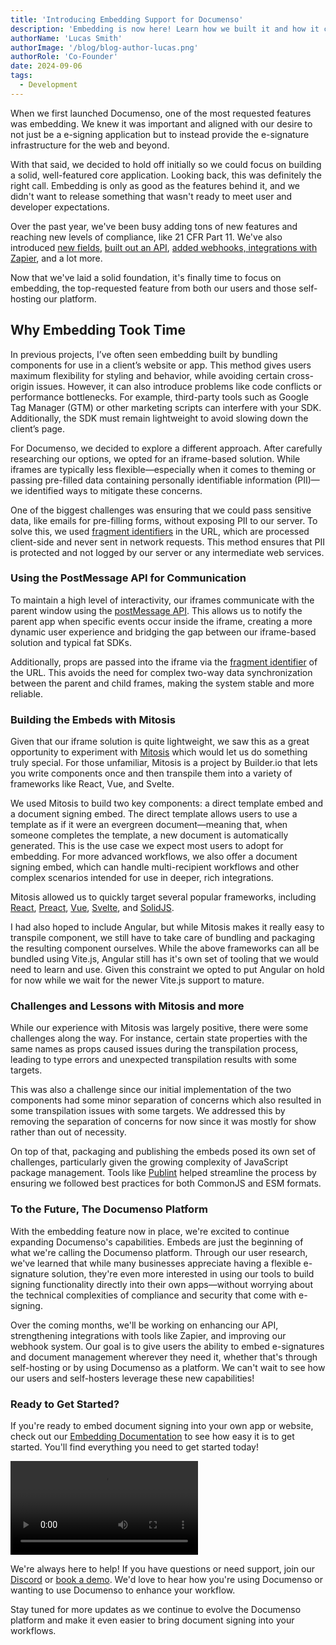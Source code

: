 ```yaml
---
title: 'Introducing Embedding Support for Documenso'
description: 'Embedding is now here! Learn how we built it and how it can be used to bring e-signing to your own applications.'
authorName: 'Lucas Smith'
authorImage: '/blog/blog-author-lucas.png'
authorRole: 'Co-Founder'
date: 2024-09-06
tags:
  - Development
---
```


When we first launched Documenso, one of the most requested features was embedding. We knew it was important and aligned with our desire to not just be a e-signing application but to instead provide the e-signature infrastructure for the web and beyond.

With that said, we decided to hold off initially so we could focus on building a solid, well-featured core application. Looking back, this was definitely the right call. Embedding is only as good as the features behind it, and we didn't want to release something that wasn't ready to meet user and developer expectations.

Over the past year, we've been busy adding tons of new features and reaching new levels of compliance, like 21 CFR Part 11. We've also introduced [new fields](/blog/introducing-advanced-signing-fields), [built out an API](/blog/public-api), [added webhooks, integrations with Zapier](/blog/launch-week-2-day-4), and a lot more.

Now that we've laid a solid foundation, it's finally time to focus on embedding, the top-requested feature from both our users and those self-hosting our platform.

## Why Embedding Took Time

In previous projects, I’ve often seen embedding built by bundling components for use in a client’s website or app. This method gives users maximum flexibility for styling and behavior, while avoiding certain cross-origin issues. However, it can also introduce problems like code conflicts or performance bottlenecks. For example, third-party tools such as Google Tag Manager (GTM) or other marketing scripts can interfere with your SDK. Additionally, the SDK must remain lightweight to avoid slowing down the client’s page.

For Documenso, we decided to explore a different approach. After carefully researching our options, we opted for an iframe-based solution. While iframes are typically less flexible—especially when it comes to theming or passing pre-filled data containing personally identifiable information (PII)—we identified ways to mitigate these concerns.

One of the biggest challenges was ensuring that we could pass sensitive data, like emails for pre-filling forms, without exposing PII to our server. To solve this, we used [fragment identifiers](https://developer.mozilla.org/en-US/docs/Web/API/URL/hash) in the URL, which are processed client-side and never sent in network requests. This method ensures that PII is protected and not logged by our server or any intermediate web services.

### Using the PostMessage API for Communication

To maintain a high level of interactivity, our iframes communicate with the parent window using the [postMessage API](https://developer.mozilla.org/en-US/docs/Web/API/Window/postMessage). This allows us to notify the parent app when specific events occur inside the iframe, creating a more dynamic user experience and bridging the gap between our iframe-based solution and typical fat SDKs.

Additionally, props are passed into the iframe via the [fragment identifier](https://developer.mozilla.org/en-US/docs/Web/API/URL/hash) of the URL. This avoids the need for complex two-way data synchronization between the parent and child frames, making the system stable and more reliable.

### Building the Embeds with Mitosis

Given that our iframe solution is quite lightweight, we saw this as a great opportunity to experiment with [Mitosis](https://mitosis.builder.io/) which would let us do something truly special. For those unfamiliar, Mitosis is a project by Builder.io that lets you write components once and then transpile them into a variety of frameworks like React, Vue, and Svelte.

We used Mitosis to build two key components: a direct template embed and a document signing embed. The direct template allows users to use a template as if it were an evergreen document—meaning that, when someone completes the template, a new document is automatically generated. This is the use case we expect most users to adopt for embedding. For more advanced workflows, we also offer a document signing embed, which can handle multi-recipient workflows and other complex scenarios intended for use in deeper, rich integrations.

Mitosis allowed us to quickly target several popular frameworks, including [React](https://www.npmjs.com/package/@documenso/embed-react), [Preact](https://www.npmjs.com/package/@documenso/embed-preact), [Vue](https://www.npmjs.com/package/@documenso/embed-vue), [Svelte](https://www.npmjs.com/package/@documenso/embed-svelte), and [SolidJS](https://www.npmjs.com/package/@documenso/embed-solid).

I had also hoped to include Angular, but while Mitosis makes it really easy to transpile component, we still have to take care of bundling and packaging the resulting component ourselves. While the above frameworks can all be bundled using Vite.js, Angular still has it's own set of tooling that we would need to learn and use. Given this constraint we opted to put Angular on hold for now while we wait for the newer Vite.js support to mature.

### Challenges and Lessons with Mitosis and more

While our experience with Mitosis was largely positive, there were some challenges along the way. For instance, certain state properties with the same names as props caused issues during the transpilation process, leading to type errors and unexpected transpilation results with some targets.

This was also a challenge since our initial implementation of the two components had some minor separation of concerns which also resulted in some transpilation issues with some targets. We addressed this by removing the separation of concerns for now since it was mostly for show rather than out of necessity.

On top of that, packaging and publishing the embeds posed its own set of challenges, particularly given the growing complexity of JavaScript package management. Tools like [Publint](https://www.npmjs.com/package/publint) helped streamline the process by ensuring we followed best practices for both CommonJS and ESM formats.

### To the Future, The Documenso Platform

With the embedding feature now in place, we're excited to continue expanding Documenso's capabilities. Embeds are just the beginning of what we're calling the Documenso platform. Through our user research, we've learned that while many businesses appreciate having a flexible e-signature solution, they're even more interested in using our tools to build signing functionality directly into their own apps—without worrying about the technical complexities of compliance and security that come with e-signing.

Over the coming months, we'll be working on enhancing our API, strengthening integrations with tools like Zapier, and improving our webhook system. Our goal is to give users the ability to embed e-signatures and document management wherever they need it, whether that's through self-hosting or by using Documenso as a platform. We can't wait to see how our users and self-hosters leverage these new capabilities!

### Ready to Get Started?

If you're ready to embed document signing into your own app or website, check out our [Embedding Documentation](https://docs.documenso.com/developers/embedding?utm_source=blog&utm_campaign=introducing-embedding) to see how easy it is to get started. You'll find everything you need to get started today!

<video
  src="/blog/introducing-embedding/embedding-demo.mp4"
  className="aspect-video w-full"
  autoPlay
  loop
  controls
/>

We're always here to help! If you have questions or need support, join our [Discord](https://documen.so/discord) or [book a demo](https://documen.so/book-a-demo). We'd love to hear how you're using Documenso or wanting to use Documenso to enhance your workflow.

Stay tuned for more updates as we continue to evolve the Documenso platform and make it even easier to bring document signing into your workflows.
